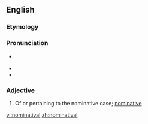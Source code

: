 ==English==

===Etymology===
{{suffix|nominative|al}}

===Pronunciation===
* {{a|GenAm}} {{IPA|/ˌnɑmɪnəˈtivəl/}}
* {{hyphenation|nom|i|na|ti|val}}
* {{rhymes|iːvəl}}

===Adjective===
{{en-adj|-}}

# {{context|grammar|lang=en}} Of or pertaining to the nominative case; [[nominative]]

[[vi:nominatival]]
[[zh:nominatival]]